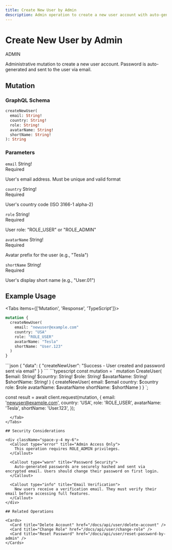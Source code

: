 ```yaml
---
title: Create New User by Admin
description: Admin operation to create a new user account with auto-generated password
---
```



<div className="relative overflow-hidden rounded-xl border bg-gradient-to-br from-teal-500/10 via-emerald-500/10 to-cyan-500/10 p-8 backdrop-blur-sm mb-8">
  <div className="relative z-10">
    <div className="flex items-center gap-3 mb-4">
      <h1 className="text-3xl font-bold bg-gradient-to-r from-teal-400 to-emerald-400 bg-clip-text text-transparent">
        Create New User by Admin
      </h1>
      <div className="inline-flex items-center px-3 py-1 rounded-full text-xs font-medium bg-red-500/20 text-red-400 border border-red-500/30">
        ADMIN
      </div>
    </div>
    <p className="text-muted-foreground max-w-2xl">
      Administrative mutation to create a new user account. Password is auto-generated and sent to the user via email.
    </p>
  </div>
</div>

## Mutation

<div className="relative overflow-hidden rounded-lg border border-teal-500/20 bg-gradient-to-br from-teal-500/5 to-emerald-500/5 p-6 my-6">
  <h3 className="text-lg font-semibold text-teal-400 mb-4">GraphQL Schema</h3>

```graphql
createNewUser(
  email: String!
  country: String!
  role: String!
  avatarName: String!
  shortName: String!
): String
```
</div>

### Parameters

<div className="space-y-3 my-6">
  <div className="rounded-lg border border-emerald-500/20 bg-card p-4">
    <div className="flex items-start justify-between">
      <div>
        <code className="text-sm font-mono text-emerald-400">email</code>
        <span className="ml-2 text-xs text-muted-foreground">String!</span>
      </div>
      <div className="text-xs px-2 py-1 rounded bg-red-500/20 text-red-400">Required</div>
    </div>
    <p className="text-sm text-muted-foreground mt-2">
      User's email address. Must be unique and valid format
    </p>
  </div>

  <div className="rounded-lg border border-emerald-500/20 bg-card p-4">
    <div className="flex items-start justify-between">
      <div>
        <code className="text-sm font-mono text-emerald-400">country</code>
        <span className="ml-2 text-xs text-muted-foreground">String!</span>
      </div>
      <div className="text-xs px-2 py-1 rounded bg-red-500/20 text-red-400">Required</div>
    </div>
    <p className="text-sm text-muted-foreground mt-2">
      User's country code (ISO 3166-1 alpha-2)
    </p>
  </div>

  <div className="rounded-lg border border-emerald-500/20 bg-card p-4">
    <div className="flex items-start justify-between">
      <div>
        <code className="text-sm font-mono text-emerald-400">role</code>
        <span className="ml-2 text-xs text-muted-foreground">String!</span>
      </div>
      <div className="text-xs px-2 py-1 rounded bg-red-500/20 text-red-400">Required</div>
    </div>
    <p className="text-sm text-muted-foreground mt-2">
      User role: "ROLE_USER" or "ROLE_ADMIN"
    </p>
  </div>

  <div className="rounded-lg border border-emerald-500/20 bg-card p-4">
    <div className="flex items-start justify-between">
      <div>
        <code className="text-sm font-mono text-emerald-400">avatarName</code>
        <span className="ml-2 text-xs text-muted-foreground">String!</span>
      </div>
      <div className="text-xs px-2 py-1 rounded bg-red-500/20 text-red-400">Required</div>
    </div>
    <p className="text-sm text-muted-foreground mt-2">
      Avatar prefix for the user (e.g., "Tesla")
    </p>
  </div>

  <div className="rounded-lg border border-emerald-500/20 bg-card p-4">
    <div className="flex items-start justify-between">
      <div>
        <code className="text-sm font-mono text-emerald-400">shortName</code>
        <span className="ml-2 text-xs text-muted-foreground">String!</span>
      </div>
      <div className="text-xs px-2 py-1 rounded bg-red-500/20 text-red-400">Required</div>
    </div>
    <p className="text-sm text-muted-foreground mt-2">
      User's display short name (e.g., "User.01")
    </p>
  </div>
</div>

## Example Usage

<Tabs items={['Mutation', 'Response', 'TypeScript']}>
  <Tab value="Mutation">
```graphql
mutation {
  createNewUser(
    email: "newuser@example.com"
    country: "USA"
    role: "ROLE_USER"
    avatarName: "Tesla"
    shortName: "User.123"
  )
}
```
  </Tab>

  <Tab value="Response">
```json
{
  "data": {
    "createNewUser": "Success - User created and password sent via email"
  }
}
```
  </Tab>

  <Tab value="TypeScript">
```typescript
const mutation = `
  mutation CreateUser(
    $email: String!
    $country: String!
    $role: String!
    $avatarName: String!
    $shortName: String!
  ) {
    createNewUser(
      email: $email
      country: $country
      role: $role
      avatarName: $avatarName
      shortName: $shortName
    )
  }
`;

const result = await client.request(mutation, {
  email: 'newuser@example.com',
  country: 'USA',
  role: 'ROLE_USER',
  avatarName: 'Tesla',
  shortName: 'User.123',
});
```
  </Tab>
</Tabs>

## Security Considerations

<div className="space-y-4 my-6">
  <Callout type="error" title="Admin Access Only">
    This operation requires ROLE_ADMIN privileges.
  </Callout>

  <Callout type="warn" title="Password Security">
    Auto-generated passwords are securely hashed and sent via encrypted email. Users should change their password on first login.
  </Callout>

  <Callout type="info" title="Email Verification">
    New users receive a verification email. They must verify their email before accessing full features.
  </Callout>
</div>

## Related Operations

<Cards>
  <Card title="Delete Account" href="/docs/api/user/delete-account" />
  <Card title="Change Role" href="/docs/api/user/change-role" />
  <Card title="Reset Password" href="/docs/api/user/reset-password-by-admin" />
</Cards>
